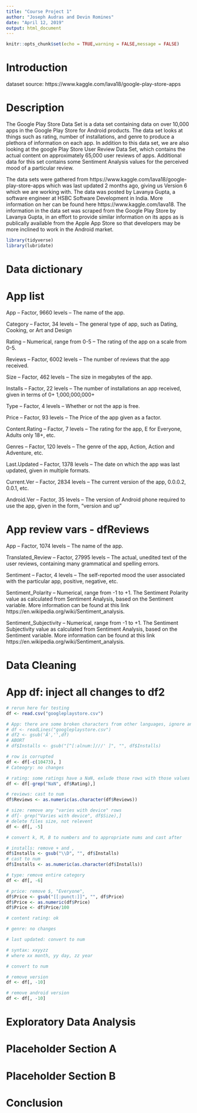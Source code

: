 ```yaml
---
title: "Course Project 1"
author: "Joseph Audras and Devin Romines"
date: "April 12, 2019"
output: html_document
---
```


```r
knitr::opts_chunk$set(echo = TRUE,warning = FALSE,message = FALSE)
```

# Introduction
dataset source: https://www.kaggle.com/lava18/google-play-store-apps

# Description

The Google Play Store Data Set is a data set containing data on over 10,000 apps in the Google Play Store for Android products.  The data set looks at things such as rating, number of installations, and genre to produce a plethora of information on each app.  In addition to this data set, we are also looking at the google Play Store User Review Data Set, which contains the actual content on approximately 65,000 user reviews of apps.  Additional data for this set contains some Sentiment Analysis values for the perceived mood of a particular review.

The data sets were gathered from https://www.kaggle.com/lava18/google-play-store-apps which was last updated 2 months ago, giving us Version 6 which we are working with.  The data was posted by Lavanya Gupta, a software engineer at HSBC Software Development in India.  More information on her can be found here https://www.kaggle.com/lava18.  The information in the data set was scraped from the Google Play Store by Lavanya Gupta, in an effort to provide similar information on its apps as is publically available from the Apple App Store so that developers may be more inclined to work in the Android market.


```r
library(tidyverse)
library(lubridate)
```

# Data dictionary

# App list

App – Factor, 9660 levels – The name of the app.

Category – Factor, 34 levels – The general type of app, such as Dating, Cooking, or Art and Design

Rating – Numerical, range from 0-5 – The rating of the app on a scale from 0-5.

Reviews – Factor, 6002 levels – The number of reviews that the app received.

Size – Factor, 462 levels – The size in megabytes of the app.

Installs – Factor, 22 levels – The number of installations an app received, given in terms of 0+ 1,000,000,000+

Type – Factor, 4 levels – Whether or not the app is free.

Price – Factor, 93 levels – The Price of the app given as a factor.

Content.Rating – Factor, 7 levels – The rating for the app, E for Everyone, Adults only 18+, etc.

Genres – Factor, 120 levels – The genre of the app, Action, Action and Adventure, etc.

Last.Updated – Factor, 1378 levels – The date on which the app was last updated, given in multiple formats.

Current.Ver – Factor, 2834 levels – The current version of the app, 0.0.0.2, 0.0.1, etc.

Android.Ver – Factor, 35 levels – The version of Android phone required to use the app, given in the form, “version and up”


# App review vars - dfReviews

App – Factor, 1074 levels – The name of the app.

Translated_Review – Factor, 27995 levels – The actual, unedited text of the user reviews, containing many grammatical and spelling errors.

Sentiment – Factor, 4 levels – The self-reported mood the user associated with the particular app, positive, negative, etc.

Sentiment_Polarity – Numerical, range from -1 to +1.  The Sentiment Polarity value as calculated from Sentiment Analysis, based on the Sentiment variable.  More information can be found at this link https://en.wikipedia.org/wiki/Sentiment_analysis.

Sentiment_Subjectivity – Numerical, range from -1 to +1.  The Sentiment Subjectivity value as calculated from Sentiment Analysis, based on the Sentiment variable.  More information can be found at this link https://en.wikipedia.org/wiki/Sentiment_analysis.



# Data Cleaning

# App df: inject all changes to df2

```r
# rerun here for testing
df <- read.csv("googleplaystore.csv")

# App: there are some broken characters from other languages, ignore and exlude rows
# df <- readLines("googleplaystore.csv")
# df2 <- gsub('Ã','',df)
# ABORT
# df$Installs <- gsub("[^[:alnum:]///' ]", "", df$Installs)

# row is corrupted
df <- df[-c(10473), ]
# Cateogry: no changes

# rating: some ratings have a NaN, exlude those rows with those values
df <- df[-grep("NaN", df$Rating),]

# reviews: cast to num
df$Reviews <- as.numeric(as.character(df$Reviews))

# size: remove any "varies with device" rows
# df[- grep("Varies with device", df$Size),]
# delete files size, not relevent
df <- df[, -5]

# convert k, M, B to numbers and to appropriate nums and cast after

# installs: remove + and ,
df$Installs <- gsub("\\D", "", df$Installs)
# cast to num
df$Installs <- as.numeric(as.character(df$Installs))

# type: remove entire category
df <- df[, -6]

# price: remove $, "Everyone", 
df$Price <- gsub("[[:punct:]]", "", df$Price)
df$Price <- as.numeric(df$Price)
df$Price <- df$Price/100

# content rating: ok

# genre: no changes

# last updated: convert to num 

# syntax: xxyyzz
# where xx month, yy day, zz year

# convert to num

# remove version
df <- df[, -10]

# remove android version
df <- df[, -10]

```

# Exploratory Data Analysis


# Placeholder Section A


# Placeholder Section B


# Conclusion

